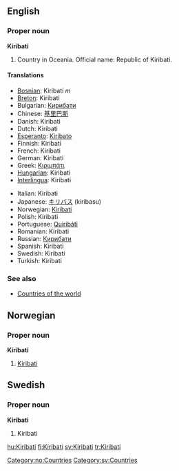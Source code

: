 ==English==

===Proper noun===
'''Kiribati'''

# Country in Oceania. Official name: Republic of Kiribati.

====Translations====
{{top}}
*[[Bosnian]]: Kiribati ''m''
*[[Breton]]: Kiribati
*Bulgarian: [[Кирибати]]
*Chinese: [[基里巴斯]]
*Danish: Kiribati
*Dutch: Kiribati
*[[Esperanto]]: [[Kiribato]]
*Finnish: Kiribati
*French: Kiribati
*German: Kiribati
*Greek: [[Κιριμπάτι]]
*[[Hungarian]]: Kiribati
*[[Interlingua]]: Kiribati
{{mid}}
*Italian: Kiribati
*Japanese: [[キリバス]] (kiribasu)
*Norwegian: [[#Norwegian|Kiribati]]
*Polish: Kiribati
*Portuguese: [[Quiribáti]]
*Romanian: Kiribati
*Russian: [[Кирибати]]
*Spanish: Kiribati
*Swedish: Kiribati
*Turkish: Kiribati
{{bottom}}

===See also===
*[[Countries of the world]]

==Norwegian==
===Proper noun===
[[Category:no:Countries]]
'''Kiribati'''
#[[#English|Kiribati]]

==Swedish==
===Proper noun===
'''Kiribati'''
#Kiribati

[[Category:sv:Countries]]

[[hu:Kiribati]]
[[fi:Kiribati]]
[[sv:Kiribati]]
[[tr:Kiribati]]